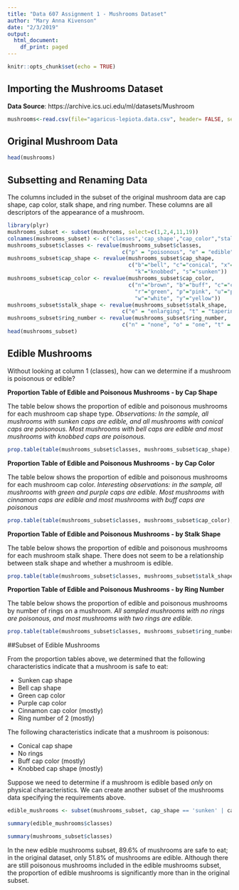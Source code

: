 ```yaml
---
title: "Data 607 Assignment 1 - Mushrooms Dataset"
author: "Mary Anna Kivenson"
date: "2/3/2019"
output:
  html_document:
    df_print: paged
---
```


```r
knitr::opts_chunk$set(echo = TRUE)
```


## Importing the Mushrooms Dataset

**Data Source**: https://archive.ics.uci.edu/ml/datasets/Mushroom

```r
mushrooms<-read.csv(file="agaricus-lepiota.data.csv", header= FALSE, sep=",")
```

## Original Mushroom Data

```r
head(mushrooms)
```


## Subsetting and Renaming Data 
The columns included in the subset of the original mushroom data are cap shape, cap color, stalk shape, and ring number. These columns are all descriptors of the appearance of a mushroom.
```r
library(plyr)
mushrooms_subset <- subset(mushrooms, select=c(1,2,4,11,19))
colnames(mushrooms_subset) <- c("classes",'cap_shape',"cap_color","stalk_shape","ring_number")
mushrooms_subset$classes <- revalue(mushrooms_subset$classes, 
                                    c("p" = "poisonous", "e" = "edible"))
mushrooms_subset$cap_shape <- revalue(mushrooms_subset$cap_shape,
                                      c("b"="bell", "c"="conical", "x"="convex", "f"="flat",
                                        "k"="knobbed", "s"="sunken"))
mushrooms_subset$cap_color <- revalue(mushrooms_subset$cap_color,
                                      c("n"="brown", "b"="buff", "c"="cinnamon", "g"="gray",
                                        "r"="green", "p"="pink", "u"="purple", "e"="red",
                                        "w"="white", "y"="yellow"))
mushrooms_subset$stalk_shape <- revalue(mushrooms_subset$stalk_shape, 
                                    c("e" = "enlarging", "t" = "tapering"))
mushrooms_subset$ring_number <- revalue(mushrooms_subset$ring_number, 
                                    c("n" = "none", "o" = "one", "t" = "two"))
head(mushrooms_subset)
```

## Edible Mushrooms

Without looking at column 1 (classes), how can we determine if a mushroom is poisonous or edible?

**Proportion Table of Edible and Poisonous Mushrooms - by Cap Shape**

The table below shows the proportion of edible and poisonous mushrooms for each mushroom cap shape type. *Observations: In the sample, all mushrooms with sunken caps are edible, and all mushrooms with conical caps are poisonous. Most mushrooms with bell caps are edible and most mushrooms with knobbed caps are poisonous.*
```r
prop.table(table(mushrooms_subset$classes, mushrooms_subset$cap_shape),2)
```
**Proportion Table of Edible and Poisonous Mushrooms - by Cap Color**

The table below shows the proportion of edible and poisonous mushrooms for each mushroom cap color. *Interesting observations: in the sample, all mushrooms with green and purple caps are edible. Most mushrooms with cinnamon caps are edible and most mushrooms with buff caps are poisonous*
```r
prop.table(table(mushrooms_subset$classes, mushrooms_subset$cap_color),2)
```
**Proportion Table of Edible and Poisonous Mushrooms - by Stalk Shape**

The table below shows the proportion of edible and poisonous mushrooms for each mushroom stalk shape. There does not seem to be a relationship between stalk shape and whether a mushroom is edible.
```r
prop.table(table(mushrooms_subset$classes, mushrooms_subset$stalk_shape),2)
```

**Proportion Table of Edible and Poisonous Mushrooms - by Ring Number**

The table below shows the proportion of edible and poisonous mushrooms by number of rings on a mushroom. *All sampled mushrooms with no rings are poisonous, and most mushrooms with two rings are edible.* 
```r
prop.table(table(mushrooms_subset$classes, mushrooms_subset$ring_number),2)
```

##Subset of Edible Mushrooms

From the proportion tables above, we determined that the following characteristics indicate that a mushroom is safe to eat:

* Sunken cap shape
* Bell cap shape
* Green cap color
* Purple cap color
* Cinnamon cap color (mostly)
* Ring number of 2 (mostly)

The following characteristics indicate that a mushroom is poisonous:

* Conical cap shape
* No rings
* Buff cap color (mostly)
* Knobbed cap shape (mostly)

Suppose we need to determine if a mushroom is edible based *only* on physical characteristics. We can create another subset of the mushrooms data specifying the requirements above.

```r
edible_mushrooms <- subset(mushrooms_subset, cap_shape == 'sunken' | cap_shape == 'bell' | cap_color == 'green' | cap_color == 'purple' | cap_color == 'cinnamon' | ring_number == 'two' & cap_shape != 'conical' & ring_number != 'none' & cap_color != 'buff' & cap_shape != 'knobbed')

summary(edible_mushrooms$classes)

summary(mushrooms_subset$classes)
```

In the new edible mushrooms subset, 89.6% of mushrooms are safe to eat; in the original dataset, only 51.8% of mushrooms are edible. Although there are still poisonous mushrooms included in the edible mushrooms subset, the proportion of edible mushrooms is significantly more than in the original subset. 